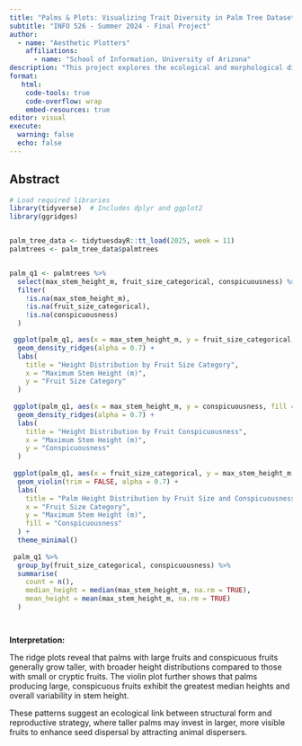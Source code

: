 ```yaml
---
title: "Palms & Plots: Visualizing Trait Diversity in Palm Tree Dataset"
subtitle: "INFO 526 - Summer 2024 - Final Project"
author: 
  - name: "Aesthetic Plotters"
    affiliations:
      - name: "School of Information, University of Arizona"
description: "This project explores the ecological and morphological diversity of palm species using the PalmTraits 1.0 dataset, a comprehensive collection of trait data for 2,539 palm species curated by Kissling et al. (2019). By leveraging data visualization techniques in R with ggplot2 and related packages, we aim to uncover patterns and insights about trait variation across species, growth forms, and biogeographical regions."
format:
   html:
    code-tools: true
    code-overflow: wrap
    embed-resources: true
editor: visual
execute:
  warning: false
  echo: false
---
```


## Abstract

```r
# Load required libraries
library(tidyverse)  # Includes dplyr and ggplot2
library(ggridges)


palm_tree_data <- tidytuesdayR::tt_load(2025, week = 11)
palmtrees <- palm_tree_data$palmtrees


palm_q1 <- palmtrees %>%
  select(max_stem_height_m, fruit_size_categorical, conspicuousness) %>%
  filter(
    !is.na(max_stem_height_m),
    !is.na(fruit_size_categorical),
    !is.na(conspicuousness)
  )

 ggplot(palm_q1, aes(x = max_stem_height_m, y = fruit_size_categorical, fill = fruit_size_categorical)) +
  geom_density_ridges(alpha = 0.7) +
  labs(
    title = "Height Distribution by Fruit Size Category",
    x = "Maximum Stem Height (m)",
    y = "Fruit Size Category"
  )
 
 ggplot(palm_q1, aes(x = max_stem_height_m, y = conspicuousness, fill = conspicuousness)) +
  geom_density_ridges(alpha = 0.7) +
  labs(
    title = "Height Distribution by Fruit Conspicuousness",
    x = "Maximum Stem Height (m)",
    y = "Conspicuousness"
  )
 
 ggplot(palm_q1, aes(x = fruit_size_categorical, y = max_stem_height_m, fill = conspicuousness)) +
  geom_violin(trim = FALSE, alpha = 0.7) +
  labs(
    title = "Palm Height Distribution by Fruit Size and Conspicuousness",
    x = "Fruit Size Category",
    y = "Maximum Stem Height (m)",
    fill = "Conspicuousness"
  ) +
  theme_minimal()
 
 palm_q1 %>%
  group_by(fruit_size_categorical, conspicuousness) %>%
  summarise(
    count = n(),
    median_height = median(max_stem_height_m, na.rm = TRUE),
    mean_height = mean(max_stem_height_m, na.rm = TRUE)
  )




```

**Interpretation:**

The ridge plots reveal that palms with large fruits and conspicuous fruits generally grow taller, with broader height distributions compared to those with small or cryptic fruits. The violin plot further shows that palms producing large, conspicuous fruits exhibit the greatest median heights and overall variability in stem height.

These patterns suggest an ecological link between structural form and reproductive strategy, where taller palms may invest in larger, more visible fruits to enhance seed dispersal by attracting animal dispersers.
